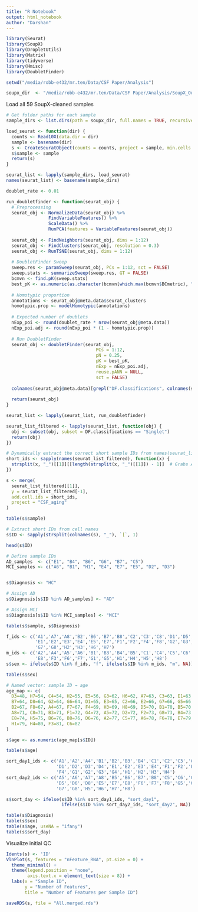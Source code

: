 ```yaml
---
title: "R Notebook"
output: html_notebook
author: "Darshan"
---
```


```r
library(Seurat)
library(SoupX)
library(DropletUtils)
library(Matrix)
library(tidyverse)
library(Hmisc)
library(DoubletFinder)
```

```r
setwd("/media/robb-e432/mr.ten/Data/CSF Paper/Analysis")
```

```r
soupx_dir  <- "/media/robb-e432/mr.ten/Data/CSF Paper/Analysis/SoupX_Output"
```


Load all 59 SoupX-cleaned samples
```r
# Get folder paths for each sample
sample_dirs <- list.dirs(path = soupx_dir, full.names = TRUE, recursive = FALSE)

load_seurat <- function(dir) {
  counts <- Read10X(data.dir = dir)
  sample <- basename(dir)
  s <- CreateSeuratObject(counts = counts, project = sample, min.cells = 3, min.features = 200)
  s$sample <- sample
  return(s)
}

seurat_list <- lapply(sample_dirs, load_seurat)
names(seurat_list) <- basename(sample_dirs)
```

```r
doublet_rate <- 0.01

run_doubletfinder <- function(seurat_obj) {
  # Preprocessing
  seurat_obj <- NormalizeData(seurat_obj) %>%
                FindVariableFeatures() %>%
                ScaleData() %>%
                RunPCA(features = VariableFeatures(seurat_obj))
  
  seurat_obj <- FindNeighbors(seurat_obj, dims = 1:12)
  seurat_obj <- FindClusters(seurat_obj, resolution = 0.3)
  seurat_obj <- RunTSNE(seurat_obj, dims = 1:12)
  
  # DoubletFinder Sweep
  sweep.res <- paramSweep(seurat_obj, PCs = 1:12, sct = FALSE)
  sweep.stats <- summarizeSweep(sweep.res, GT = FALSE)
  bcmvn <- find.pK(sweep.stats)
  best_pK <- as.numeric(as.character(bcmvn[which.max(bcmvn$BCmetric), "pK"]))
  
  # Homotypic proportion
  annotations <- seurat_obj@meta.data$seurat_clusters
  homotypic.prop <- modelHomotypic(annotations)
  
  # Expected number of doublets
  nExp_poi <- round(doublet_rate * nrow(seurat_obj@meta.data))
  nExp_poi.adj <- round(nExp_poi * (1 - homotypic.prop))
  
  # Run DoubletFinder
  seurat_obj <- doubletFinder(seurat_obj,
                                  PCs = 1:12,
                                  pN = 0.25,
                                  pK = best_pK,
                                  nExp = nExp_poi.adj,
                                  reuse.pANN = NULL,
                                  sct = FALSE)
  
  colnames(seurat_obj@meta.data)[grepl("DF.classifications", colnames(seurat_obj@meta.data))] <- "DF.classifications"
  
  return(seurat_obj)
}

```

```r
seurat_list <- lapply(seurat_list, run_doubletfinder)
```

```r
seurat_list_filtered <- lapply(seurat_list, function(obj) {
  obj <- subset(obj, subset = DF.classifications == "Singlet")
  return(obj)
})

```

```r
# Dynamically extract the correct short sample IDs from names(seurat_list_filtered)
short_ids <- sapply(names(seurat_list_filtered), function(x) {
  strsplit(x, "_")[[1]][[length(strsplit(x, "_")[[1]]) - 1]]  # Grabs A1, B4, etc.
})
```

```r
s <- merge(
  seurat_list_filtered[[1]],
  y = seurat_list_filtered[-1],
  add.cell.ids = short_ids,
  project = "CSF_aging"
)

```

```r
table(s$sample)
```

```r
# Extract short IDs from cell names 
s$ID <- sapply(strsplit(colnames(s), "_"), `[`, 1)

head(s$ID)

```



```r
# Define sample IDs
AD_samples  <- c("E1", "B4", "B6", "G6", "B7", "C5")
MCI_samples <- c("A6", "B1", "H1", "E4", "E7", "E5", "D2", "D3")


s$Diagnosis <- "HC"

# Assign AD
s$Diagnosis[s$ID %in% AD_samples] <- "AD"

# Assign MCI
s$Diagnosis[s$ID %in% MCI_samples] <- "MCI"

```

```r
table(s$sample, s$Diagnosis)
```

```r
f_ids <- c('A1','A7','A8','B2','B6','B7','B8','C2','C3','C8','D1','D5','D6','D8',
           'E1','E2','E3','E4','E5','E7','F1','F2','F4','F8','G2','G3','G4','G6',
           'G7','G8','H2','H3','H6','H7')
m_ids <- c('A2','A4','A5','A6','B1','B3','B4','B5','C1','C4','C5','C6','D2','D3','D4',
           'E8','F3','F6','F7','G1','G5','H1','H4','H5','H8')
s$sex <- ifelse(s$ID %in% f_ids, "f", ifelse(s$ID %in% m_ids, "m", NA))

```

```r
table(s$sex)
```



```r
# Named vector: sample ID → age
age_map <- c(
  D3=48, H7=54, C4=54, H2=55, E5=56, G3=62, H6=62, A7=63, C3=63, E1=63, G1=63,
  B7=64, D8=64, G2=64, G6=64, D1=65, E3=65, C2=66, E2=66, G7=66, G5=66, A1=67,
  B2=67, F8=67, A4=67, F7=67, F4=69, H3=69, H8=69, D5=70, B1=70, B5=70, C1=70,
  A8=71, C8=71, B3=71, F1=72, G4=72, A5=72, D2=72, F2=73, G8=73, B4=73, E4=74,
  E8=74, H5=75, B6=76, B8=76, D6=76, A2=77, C5=77, A6=78, F6=78, E7=79, D4=79,
  H1=79, H4=80, F3=81, C6=82
)

s$age <- as.numeric(age_map[s$ID])

table(s$age)
```

```r
sort_day1_ids <- c('A1','A2','A4','B1','B2','B3','B4','C1','C2','C3','C4',
                   'D1','D2','D3','D4','E1','E2','E3','E4','F1','F2','F3',
                   'F4','G1','G2','G3','G4','H1','H2','H3','H4')
sort_day2_ids <- c('A5','A6','A7','A8','B5','B6','B7','B8','C5','C6','C8',
                   'D5','D6','D8','E5','E7','E8','F6','F7','F8','G5','G6',
                   'G7','G8','H5','H6','H7','H8')

s$sort_day <- ifelse(s$ID %in% sort_day1_ids, "sort_day1",
                     ifelse(s$ID %in% sort_day2_ids, "sort_day2", NA))

```


```r
table(s$Diagnosis)
table(s$sex)
table(s$age, useNA = "ifany")
table(s$sort_day)

```

Visualize initial QC
```r
Idents(s) <- 'ID'
VlnPlot(s, features = "nFeature_RNA", pt.size = 0) +
  theme_minimal() +
  theme(legend.position = "none",
        axis.text.x = element_text(size = 8)) +
  labs(x = "Sample ID",
       y = "Number of Features",
       title = "Number of Features per Sample ID")


```


```r
saveRDS(s, file = "All.merged.rds")
```

